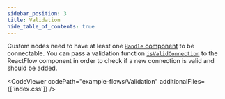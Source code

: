 ```yaml
---
sidebar_position: 3
title: Validation
hide_table_of_contents: true
---
```



Custom nodes need to have at least one [`Handle` component](/docs/api/nodes/handle/) to be connectable. You can pass a validation function [`isValidConnection`](/docs/api/react-flow-props/#isvalidconnection-1) to the ReactFlow component in order to check if a new connection is valid and should be added.

<CodeViewer
  codePath="example-flows/Validation"
  additionalFiles={['index.css']}
/>

